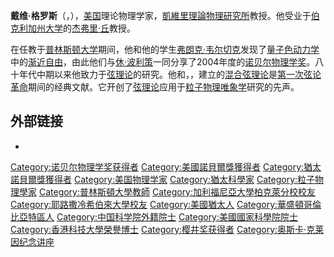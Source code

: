 {{NoteTA|G1=物理學
|T=zh-hk:大衛·格罗斯; zh-tw:大衛·葛羅斯; zh-cn:戴维·格罗斯
|1=zh-hk:大衛; zh-tw:大衛; zh-cn:戴维
|2=zh-hk:格羅斯; zh-tw:葛羅斯; zh-cn:格娄斯}}
{{Infobox scientist
|name              = 戴维·格罗斯{{Nobel icon}}<br/>{{lang|en|David Gross}}
|image             = David Gross LANL.jpg
|image_size        = 250px
|birth_name= David Jonathan Gross
|birth_date        = {{birth date and age |1941|2|19}}
|birth_place       = {{USA}}[[華盛頓特區|華盛頓特區]]
|death_date        = 
|death_place       = 
|residence         = {{USA}}
|citizenship       = 
|nationality       = {{USA}}
|fields            = [[物理學|物理學]], [[弦理论|弦理论]]
|workplaces        = {{nowrap|[[加利福尼亚大学圣巴巴拉分校|加利福尼亚大学圣巴巴拉分校]]}}<br />[[哈佛大学|哈佛大学]]<br />[[普林斯顿大学|普林斯顿大学]]
|alma_mater        = [[希伯來大學|希伯來大學]]<br />[[伯克利加州大学|伯克利加州大学]]
|doctoral_advisor  = [[杰弗里·丘|杰弗里·丘]]
|academic_advisors = 
|doctoral_students = [[弗朗克·韦尔切克|弗朗克·韦尔切克]][[File:Nobel_prize_medal.svg|20px]]<br />[[爱德华·威滕|爱德华·威滕]]<br />[[William_E._Caswell|William E. Caswell]]<br />[[Rajesh_Gopakumar|Rajesh Gopakumar]]<br />[[Nikita_Nekrasov|Nikita Nekrasov]]<br/>[[Steven_Gottlieb|Steven Gottlieb]]
|notable_students  = 
|known_for         = [[渐近自由|渐近自由]]<br />[[杂交弦理论|杂交弦理论]]
|author_abbrev_bot = 
|author_abbrev_zoo = 
|influences        = 
|influenced        = 
|awards            = [[櫻井獎|櫻井獎]]<br />[[狄拉克奖|狄拉克奖]] (1988年)<br />[[哈維獎|哈維獎]] (2000年)<br />[[File:Nobel_prize_medal.svg|20px]] [[诺贝尔物理学奖|诺贝尔物理学奖]] (2004年)
|religion          = [[Secular_Judaism|Secular Judaism]]
|signature         =  DavidJGross AutographedCard.jpg 
|spouse=Shulamith Toaff Gross（離婚，2名子女）<br>Jacquelyn Savani
}}

'''戴维·格罗斯'''（{{lang-en|'''David Jonathan Gross'''}}，{{bd|1941年|2月19日|catIdx=G}}），[[美国|美国]]理论物理学家，[[凱維里理論物理研究所|凱維里理論物理研究所]]教授。他受业于[[伯克利加州大学|伯克利加州大学]]的[[杰弗里·丘|杰弗里·丘]]教授。

在任教于[[普林斯顿大学|普林斯顿大学]]期间，他和他的学生[[弗朗克·韦尔切克|弗朗克·韦尔切克]]发现了[[量子色动力学|量子色动力学]]中的[[渐近自由|渐近自由]]，由此他们与[[休·波利策|休·波利策]]一同分享了2004年度的[[诺贝尔物理学奖|诺贝尔物理学奖]]。八十年代中期以来他致力于[[弦理论|弦理论]]的研究。他和{{le|杰弗里·哈维|Jeffrey A. Harvey}}，{{le|爱弥尔·马提尼克|Emil Martinec}}，{{le|莱恩·罗姆|Ryan Rohm}}建立的[[混合弦理论|混合弦理论]]是[[第一次弦论革命|第一次弦论革命]]期间的经典文献。它开创了[[弦理论|弦理论]]应用于[[粒子物理|粒子物理]][[唯象学|唯象学]]研究的先声。

== 外部链接 ==
* {{PDFLink|[http://psroc.phys.ntu.edu.tw/bimonth/download.php?d=1&cpid=142&did=3 2004年诺贝尔物理奖介紹─渐近自由]}}

{{弦理论}}
{{量子场论}}
{{美国物理学会会长}}
{{诺贝尔物理学奖获得者 (2001年-2025年)}}
{{樱井奖获得者}}
{{ICTP狄拉克奖章获得者}}
{{奥斯卡·克莱因纪念讲座}}

{{Authority control}}

{{DEFAULTSORT:Gross, David}}
[[Category:诺贝尔物理学奖获得者|Category:诺贝尔物理学奖获得者]]
[[Category:美國諾貝爾獎獲得者|Category:美國諾貝爾獎獲得者]]
[[Category:猶太諾貝爾獎獲得者|Category:猶太諾貝爾獎獲得者]]
[[Category:美国物理学家|Category:美国物理学家]]
[[Category:猶太科學家|Category:猶太科學家]]
[[Category:粒子物理學家|Category:粒子物理學家]]
[[Category:普林斯頓大學教師|Category:普林斯頓大學教師]]
[[Category:加利福尼亞大學柏克萊分校校友|Category:加利福尼亞大學柏克萊分校校友]]
[[Category:耶路撒冷希伯來大學校友|Category:耶路撒冷希伯來大學校友]]
[[Category:美國猶太人|Category:美國猶太人]]
[[Category:華盛頓哥倫比亞特區人|Category:華盛頓哥倫比亞特區人]]
[[Category:中国科学院外籍院士|Category:中国科学院外籍院士]]
[[Category:美國國家科學院院士|Category:美國國家科學院院士]]
[[Category:香港科技大學榮譽博士|Category:香港科技大學榮譽博士]]
[[Category:樱井奖获得者|Category:樱井奖获得者]]
[[Category:奥斯卡·克莱因纪念讲座|Category:奥斯卡·克莱因纪念讲座]]
{{中国科学院外籍院士}}